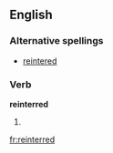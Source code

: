 ==English==

===Alternative spellings===
* [[reintered]] {{i|rare}}

===Verb===
'''reinterred'''

# {{past of|[[reinter]]}}

[[fr:reinterred]]
